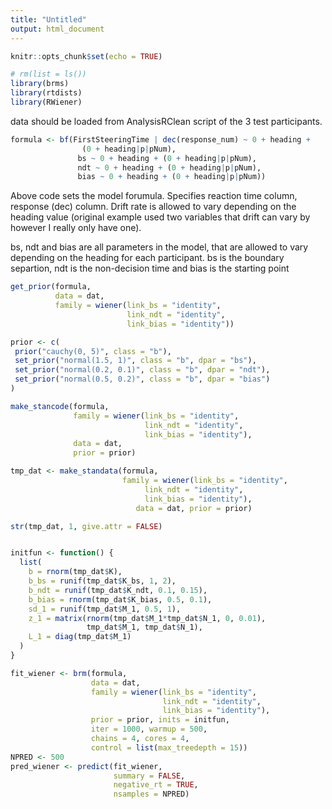 ```yaml
---
title: "Untitled"
output: html_document
---
```


```r
knitr::opts_chunk$set(echo = TRUE)
```

```r
# rm(list = ls())
library(brms)
library(rtdists)
library(RWiener)

```

data should be loaded from AnalysisRClean script of the 3 test participants.

```r

formula <- bf(FirstSteeringTime | dec(response_num) ~ 0 + heading + 
                (0 + heading|p|pNum), 
               bs ~ 0 + heading + (0 + heading|p|pNum), 
               ndt ~ 0 + heading + (0 + heading|p|pNum),
               bias ~ 0 + heading + (0 + heading|p|pNum))


```
Above code sets the model forumula. Specifies reaction time column, response (dec) column. Drift rate is allowed to vary depending on the heading value (original example used two variables that drift can vary by however I really only have one).

bs, ndt and bias are all parameters in the model, that are allowed to vary depending on the heading for each participant. bs is the boundary separtion, ndt is the non-decision time and bias is the starting point

```r

get_prior(formula,
          data = dat, 
          family = wiener(link_bs = "identity", 
                          link_ndt = "identity", 
                          link_bias = "identity"))

```

```r

prior <- c(
 prior("cauchy(0, 5)", class = "b"),
 set_prior("normal(1.5, 1)", class = "b", dpar = "bs"),
 set_prior("normal(0.2, 0.1)", class = "b", dpar = "ndt"),
 set_prior("normal(0.5, 0.2)", class = "b", dpar = "bias")
)


```

```r
make_stancode(formula, 
              family = wiener(link_bs = "identity", 
                              link_ndt = "identity",
                              link_bias = "identity"),
              data = dat, 
              prior = prior)

```

```r
tmp_dat <- make_standata(formula, 
                         family = wiener(link_bs = "identity", 
                              link_ndt = "identity",
                              link_bias = "identity"),
                            data = dat, prior = prior)

str(tmp_dat, 1, give.attr = FALSE)


initfun <- function() {
  list(
    b = rnorm(tmp_dat$K),
    b_bs = runif(tmp_dat$K_bs, 1, 2),
    b_ndt = runif(tmp_dat$K_ndt, 0.1, 0.15),
    b_bias = rnorm(tmp_dat$K_bias, 0.5, 0.1),
    sd_1 = runif(tmp_dat$M_1, 0.5, 1),
    z_1 = matrix(rnorm(tmp_dat$M_1*tmp_dat$N_1, 0, 0.01),
                 tmp_dat$M_1, tmp_dat$N_1),
    L_1 = diag(tmp_dat$M_1)
  )
}

```

```r

fit_wiener <- brm(formula, 
                  data = dat,
                  family = wiener(link_bs = "identity", 
                                  link_ndt = "identity",
                                  link_bias = "identity"),
                  prior = prior, inits = initfun,
                  iter = 1000, warmup = 500, 
                  chains = 4, cores = 4, 
                  control = list(max_treedepth = 15))
NPRED <- 500
pred_wiener <- predict(fit_wiener, 
                       summary = FALSE, 
                       negative_rt = TRUE, 
                       nsamples = NPRED)

```


